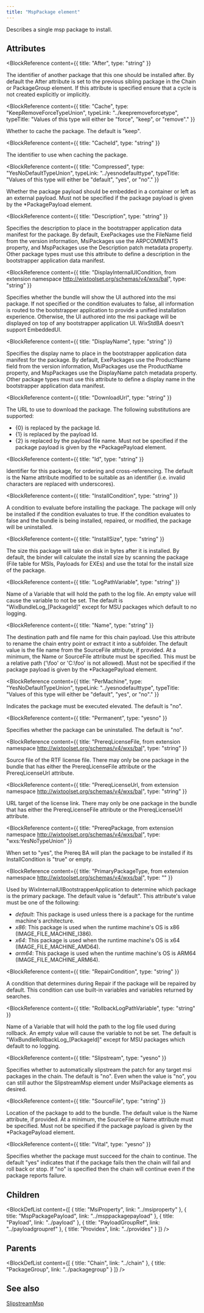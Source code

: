 ```yaml
---
title: "MspPackage element"
---
```



Describes a single msp package to install.


## Attributes

<BlockWrapper>

  <BlockReference
    content={{
      title: "After",
      type: "string"
    }}
  >
  The identifier of another package that this one should be installed after. By default the After
   attribute is set to the previous sibling package in the Chain or PackageGroup element. If this
   attribute is specified ensure that a cycle is not created explicitly or implicitly.
  </BlockReference>

  <BlockReference
    content={{
      title: "Cache",
      type: "KeepRemoveForceTypeUnion",
      typeLink: "../keepremoveforcetype",
      typeTitle: "Values of this type will either be \"force\", \"keep\", or \"remove\"."
    }}
  >
  Whether to cache the package. The default is "keep".
  </BlockReference>

  <BlockReference
    content={{
      title: "CacheId",
      type: "string"
    }}
  >
  The identifier to use when caching the package.
  </BlockReference>

  <BlockReference
    content={{
      title: "Compressed",
      type: "YesNoDefaultTypeUnion",
      typeLink: "../yesnodefaulttype",
      typeTitle: "Values of this type will either be \"default\", \"yes\", or \"no\"."
    }}
  >
  Whether the package payload should be embedded in a container or left as an external payload.
   Must not be specified if the package payload is given by the *PackagePayload element.
  </BlockReference>

  <BlockReference
    content={{
      title: "Description",
      type: "string"
    }}
  >
  Specifies the description to place in the bootstrapper application data manifest for the package. By default, ExePackages
   use the FileName field from the version information, MsiPackages use the ARPCOMMENTS property, and MspPackages use
   the Description patch metadata property. Other package types must use this attribute to define a description in the
   bootstrapper application data manifest.
  </BlockReference>

  <BlockReference
    content={{
      title: "DisplayInternalUICondition, from extension namespace http://wixtoolset.org/schemas/v4/wxs/bal",
      type: "string"
    }}
  >
  Specifies whether the bundle will show the UI authored into the msi package. If not specified or the condition evaluates
   to false, all information is routed to the bootstrapper application to provide a unified installation experience.
   Otherwise, the UI authored into the msi package will be displayed on top of any bootstrapper application UI.
   WixStdBA doesn't support EmbeddedUI.
  </BlockReference>

  <BlockReference
    content={{
      title: "DisplayName",
      type: "string"
    }}
  >
  Specifies the display name to place in the bootstrapper application data manifest for the package. By default, ExePackages
   use the ProductName field from the version information, MsiPackages use the ProductName property, and MspPackages use
   the DisplayName patch metadata property. Other package types must use this attribute to define a display name in the
   bootstrapper application data manifest.
  </BlockReference>

  <BlockReference
    content={{
      title: "DownloadUrl",
      type: "string"
    }}
  >
  The URL to use to download the package. The following substitutions are supported:
  
  
  - \{0} is replaced by the package Id.
  - \{1} is replaced by the payload Id.
  - \{2} is replaced by the payload file name.
  Must not be specified if the package payload is given by the *PackagePayload element.
  </BlockReference>

  <BlockReference
    content={{
      title: "Id",
      type: "string"
    }}
  >
  Identifier for this package, for ordering and cross-referencing. The default is the Name attribute
   modified to be suitable as an identifier (i.e. invalid characters are replaced with underscores).
  </BlockReference>

  <BlockReference
    content={{
      title: "InstallCondition",
      type: "string"
    }}
  >
  A condition to evaluate before installing the package. The package will only be installed if the condition
   evaluates to true. If the condition evaluates to false and the bundle is being installed, repaired, or modified,
   the package will be uninstalled.
  </BlockReference>

  <BlockReference
    content={{
      title: "InstallSize",
      type: "string"
    }}
  >
  The size this package will take on disk in bytes after it is installed. By default, the binder will
   calculate the install size by scanning the package (File table for MSIs, Payloads for EXEs)
   and use the total for the install size of the package.
  </BlockReference>

  <BlockReference
    content={{
      title: "LogPathVariable",
      type: "string"
    }}
  >
  Name of a Variable that will hold the path to the log file. An empty value will cause the variable to not
   be set. The default is "WixBundleLog_[PackageId]" except for MSU packages which default to no logging.
  </BlockReference>

  <BlockReference
    content={{
      title: "Name",
      type: "string"
    }}
  >
  The destination path and file name for this chain payload. Use this attribute to rename the
   chain entry point or extract it into a subfolder. The default value is the file name from the
   SourceFile attribute, if provided. At a minimum, the Name or SourceFile attribute must be specified.
   This must be a relative path ('\foo' or 'C:\foo' is not allowed).
   Must not be specified if the package payload is given by the *PackagePayload element.
  </BlockReference>

  <BlockReference
    content={{
      title: "PerMachine",
      type: "YesNoDefaultTypeUnion",
      typeLink: "../yesnodefaulttype",
      typeTitle: "Values of this type will either be \"default\", \"yes\", or \"no\"."
    }}
  >
  Indicates the package must be executed elevated. The default is "no".
  </BlockReference>

  <BlockReference
    content={{
      title: "Permanent",
      type: "yesno"
    }}
  >
  Specifies whether the package can be uninstalled. The default is "no".
  </BlockReference>

  <BlockReference
    content={{
      title: "PrereqLicenseFile, from extension namespace http://wixtoolset.org/schemas/v4/wxs/bal",
      type: "string"
    }}
  >
  Source file of the RTF license file.
   There may only be one package in the bundle that has either the PrereqLicenseFile attribute or the PrereqLicenseUrl attribute.
  </BlockReference>

  <BlockReference
    content={{
      title: "PrereqLicenseUrl, from extension namespace http://wixtoolset.org/schemas/v4/wxs/bal",
      type: "string"
    }}
  >
  URL target of the license link.
   There may only be one package in the bundle that has either the PrereqLicenseFile attribute or the PrereqLicenseUrl attribute.
  </BlockReference>

  <BlockReference
    content={{
      title: "PrereqPackage, from extension namespace http://wixtoolset.org/schemas/v4/wxs/bal",
      type: "wxs:YesNoTypeUnion"
    }}
  >
  When set to "yes", the Prereq BA will plan the package to be installed if its InstallCondition is "true" or empty.
  </BlockReference>

  <BlockReference
    content={{
      title: "PrimaryPackageType, from extension namespace http://wixtoolset.org/schemas/v4/wxs/bal",
      type: ""
    }}
  >
  Used by WixInternalUIBootstrapperApplication to determine which package is the primary package. The default value is "default". This attribute's value must be one of the following:
  - *default*: This package is used unless there is a package for the runtime machine's architecture.
  - *x86*: This package is used when the runtime machine's OS is x86 (IMAGE_FILE_MACHINE_I386).
  - *x64*: This package is used when the runtime machine's OS is x64 (IMAGE_FILE_MACHINE_AMD64).
  - *arm64*: This package is used when the runtime machine's OS is ARM64 (IMAGE_FILE_MACHINE_ARM64).
  </BlockReference>

  <BlockReference
    content={{
      title: "RepairCondition",
      type: "string"
    }}
  >
  A condition that determines during Repair if the package will be repaired by default.
   This condition can use built-in variables and variables returned by searches.
  </BlockReference>

  <BlockReference
    content={{
      title: "RollbackLogPathVariable",
      type: "string"
    }}
  >
  Name of a Variable that will hold the path to the log file used during rollback. An empty value will cause
   the variable to not be set. The default is "WixBundleRollbackLog_[PackageId]" except for MSU packages which
   default to no logging.
  </BlockReference>

  <BlockReference
    content={{
      title: "Slipstream",
      type: "yesno"
    }}
  >
  Specifies whether to automatically slipstream the patch for any target msi packages in the chain. The default is "no".
   Even when the value is "no", you can still author the SlipstreamMsp element under MsiPackage elements as desired.
  </BlockReference>

  <BlockReference
    content={{
      title: "SourceFile",
      type: "string"
    }}
  >
  Location of the package to add to the bundle.
   The default value is the Name attribute, if provided.
   At a minimum, the SourceFile or Name attribute must be specified.
   Must not be specified if the package payload is given by the *PackagePayload element.
  </BlockReference>

  <BlockReference
    content={{
      title: "Vital",
      type: "yesno"
    }}
  >
  Specifies whether the package must succeed for the chain to continue. The default "yes"
   indicates that if the package fails then the chain will fail and roll back or stop. If
   "no" is specified then the chain will continue even if the package reports failure.
  </BlockReference>

</BlockWrapper>

## Children

<BlockDefList content={[
    {
      title: "MsiProperty",
      link: "../msiproperty"
    },
    {
      title: "MspPackagePayload",
      link: "../msppackagepayload"
    },
    {
      title: "Payload",
      link: "../payload"
    },
    {
      title: "PayloadGroupRef",
      link: "../payloadgroupref"
    },
    {
      title: "Provides",
      link: "../provides"
    }
  ]}
/>

## Parents

<BlockDefList content={[
    {
      title: "Chain",
      link: "../chain"
    },
    {
      title: "PackageGroup",
      link: "../packagegroup"
    }
  ]}
/>

## See also
[SlipstreamMsp](../slipstreammsp)